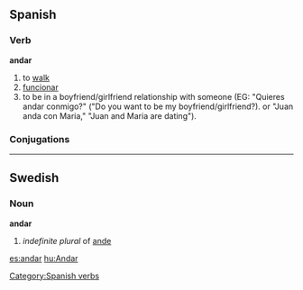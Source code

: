 ==Spanish==
===Verb===
'''andar'''
# to [[walk]]
# [[funcionar]]
# to be in a boyfriend/girlfriend relationship with someone (EG: "Quieres andar conmigo?" ("Do you want to be my boyfriend/girlfriend?).  or "Juan anda con Maria," "Juan and Maria are dating").

=== Conjugations ===
{{template:Es:-ar(andar)|and}}
[[Category:Spanish verbs]]
----

== Swedish ==
=== Noun ===
'''andar'''
#''indefinite plural'' of [[ande#Swedish|ande]]

[[es:andar]]
[[hu:Andar]]
